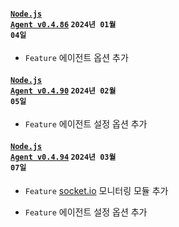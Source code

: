 #### <code class='changelog-service'><a href="https://docs.whatap.io/release-notes/nodejs/nodejs-0_4_86">Node.js Agent v0.4.86</a></code> <code class='changelog-date'>2024년 01월 04일</code>

- <code class="Feature">Feature</code> 에이전트 옵션 추가

#### <code class='changelog-service'><a href="https://docs.whatap.io/release-notes/nodejs/nodejs-0_4_90">Node.js Agent v0.4.90</a></code> <code class='changelog-date'>2024년 02월 05일</code>

- <code class="Feature">Feature</code> 에이전트 설정 옵션 추가

#### <code class='changelog-service'><a href="https://docs.whatap.io/release-notes/nodejs/nodejs-0_4_94">Node.js Agent v0.4.94</a></code> <code class='changelog-date'>2024년 03월 07일</code>

- <code class="Feature">Feature</code> <a href="http://socket.io" target="_blank" rel="noopener noreferrer">socket.io</a> 모니터링 모듈 추가

- <code class="Feature">Feature</code> 에이전트 설정 옵션 추가

